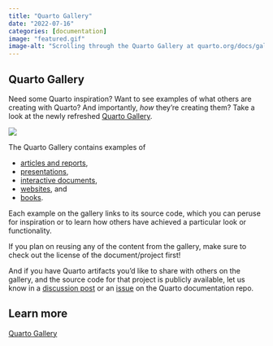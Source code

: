 ```yaml
---
title: "Quarto Gallery"
date: "2022-07-16"
categories: [documentation]
image: "featured.gif"
image-alt: "Scrolling through the Quarto Gallery at quarto.org/docs/gallery."
---
```


## Quarto Gallery

Need some Quarto inspiration?
Want to see examples of what others are creating with Quarto?
And importantly, *how* they're creating them?
Take a look at the newly refreshed [Quarto Gallery](https://quarto.org/docs/gallery/).

[![](featured.gif){fig-alt="Scrolling through the Quarto Gallery" fig-align="center"}](https://quarto.org/docs/gallery/)

The Quarto Gallery contains examples of

-   [articles and reports](https://quarto.org/docs/gallery/#articles-reports),
-   [presentations](https://quarto.org/docs/gallery/#presentations),
-   [interactive documents](https://quarto.org/docs/gallery/#interactive-documents),
-   [websites](https://quarto.org/docs/gallery/#websites), and
-   [books](https://quarto.org/docs/gallery/#books).

Each example on the gallery links to its source code, which you can peruse for inspiration or to learn how others have achieved a particular look or functionality.

If you plan on reusing any of the content from the gallery, make sure to check out the license of the document/project first!

And if you have Quarto artifacts you'd like to share with others on the gallery, and the source code for that project is publicly available, let us know in a [discussion post](https://github.com/quarto-dev/quarto-web/discussions) or an [issue](https://github.com/quarto-dev/quarto-web/issues) on the Quarto documentation repo.

## Learn more

[Quarto Gallery](https://quarto.org/docs/gallery/)
